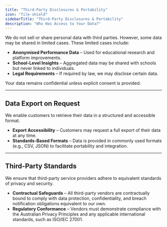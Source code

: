 ```yaml
---
title: "Third-Party Disclosures & Portability"
icon: "file-shield"
sidebarTitle: "Third-Party Disclosures & Portability"
description: "Who Has Access to Your Data?"
---
```


We do not sell or share personal data with third parties. However, some data may be shared in limited cases. These limited cases include:

- **Anonymised Performance Data** – Used for educational research and platform improvements.
- **School-Level Insights** – Aggregated data may be shared with schools but never linked to individuals.
- **Legal Requirements** – If required by law, we may disclose certain data.

Your data remains confidential unless explicit consent is provided.

---

## Data Export on Request

We enable customers to retrieve their data in a structured and accessible format.

- **Export Accessibility** – Customers may request a full export of their data at any time.
- **Standards-Based Formats** – Data is provided in commonly used formats (e.g., CSV, JSON) to facilitate portability and integration.

---

## Third-Party Standards

We ensure that third-party service providers adhere to equivalent standards of privacy and security.

- **Contractual Safeguards** – All third-party vendors are contractually bound to comply with data protection, confidentiality, and breach notification obligations equivalent to our own.
- **Regulatory Conformance** – Vendors must demonstrate compliance with the Australian Privacy Principles and any applicable international standards, such as ISO/IEC 27001.